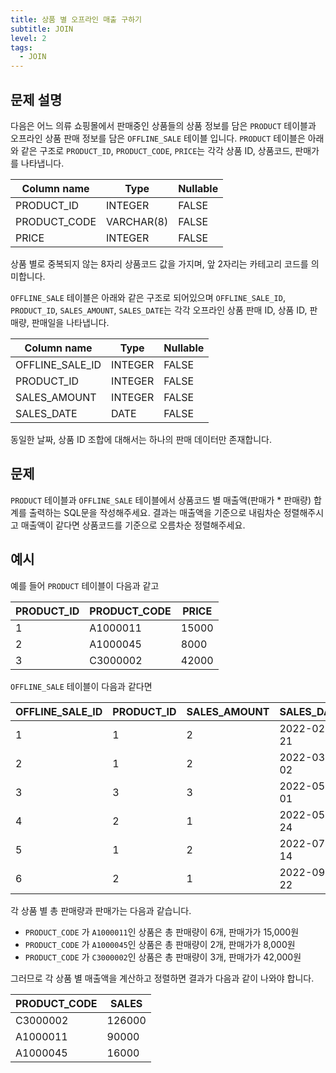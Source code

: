 ```yaml
---
title: 상품 별 오프라인 매출 구하기
subtitle: JOIN
level: 2
tags:
  - JOIN
---
```


## 문제 설명

다음은 어느 의류 쇼핑몰에서 판매중인 상품들의 상품 정보를 담은 `PRODUCT` 테이블과 오프라인 상품 판매 정보를 담은 `OFFLINE_SALE` 테이블 입니다. `PRODUCT` 테이블은 아래와 같은 구조로 `PRODUCT_ID`, `PRODUCT_CODE`, `PRICE`는 각각 상품 ID, 상품코드, 판매가를 나타냅니다.

| Column name  | Type       | Nullable |
| ------------ | ---------- | -------- |
| PRODUCT_ID   | INTEGER    | FALSE    |
| PRODUCT_CODE | VARCHAR(8) | FALSE    |
| PRICE        | INTEGER    | FALSE    |

상품 별로 중복되지 않는 8자리 상품코드 값을 가지며, 앞 2자리는 카테고리 코드를 의미합니다.

`OFFLINE_SALE` 테이블은 아래와 같은 구조로 되어있으며 `OFFLINE_SALE_ID`, `PRODUCT_ID`, `SALES_AMOUNT`, `SALES_DATE`는 각각 오프라인 상품 판매 ID, 상품 ID, 판매량, 판매일을 나타냅니다.

| Column name     | Type    | Nullable |
| --------------- | ------- | -------- |
| OFFLINE_SALE_ID | INTEGER | FALSE    |
| PRODUCT_ID      | INTEGER | FALSE    |
| SALES_AMOUNT    | INTEGER | FALSE    |
| SALES_DATE      | DATE    | FALSE    |

동일한 날짜, 상품 ID 조합에 대해서는 하나의 판매 데이터만 존재합니다.

## 문제

`PRODUCT` 테이블과 `OFFLINE_SALE` 테이블에서 상품코드 별 매출액(판매가 \* 판매량) 합계를 출력하는 SQL문을 작성해주세요. 결과는 매출액을 기준으로 내림차순 정렬해주시고 매출액이 같다면 상품코드를 기준으로 오름차순 정렬해주세요.

## 예시

예를 들어 `PRODUCT` 테이블이 다음과 같고

| PRODUCT_ID | PRODUCT_CODE | PRICE |
| ---------- | ------------ | ----- |
| 1          | A1000011     | 15000 |
| 2          | A1000045     | 8000  |
| 3          | C3000002     | 42000 |

`OFFLINE_SALE` 테이블이 다음과 같다면

| OFFLINE_SALE_ID | PRODUCT_ID | SALES_AMOUNT | SALES_DATE |
| --------------- | ---------- | ------------ | ---------- |
| 1               | 1          | 2            | 2022-02-21 |
| 2               | 1          | 2            | 2022-03-02 |
| 3               | 3          | 3            | 2022-05-01 |
| 4               | 2          | 1            | 2022-05-24 |
| 5               | 1          | 2            | 2022-07-14 |
| 6               | 2          | 1            | 2022-09-22 |

각 상품 별 총 판매량과 판매가는 다음과 같습니다.

- `PRODUCT_CODE` 가 `A1000011`인 상품은 총 판매량이 6개, 판매가가 15,000원
- `PRODUCT_CODE` 가 `A1000045`인 상품은 총 판매량이 2개, 판매가가 8,000원
- `PRODUCT_CODE` 가 `C3000002`인 상품은 총 판매량이 3개, 판매가가 42,000원

그러므로 각 상품 별 매출액을 계산하고 정렬하면 결과가 다음과 같이 나와야 합니다.

| PRODUCT_CODE | SALES  |
| ------------ | ------ |
| C3000002     | 126000 |
| A1000011     | 90000  |
| A1000045     | 16000  |
